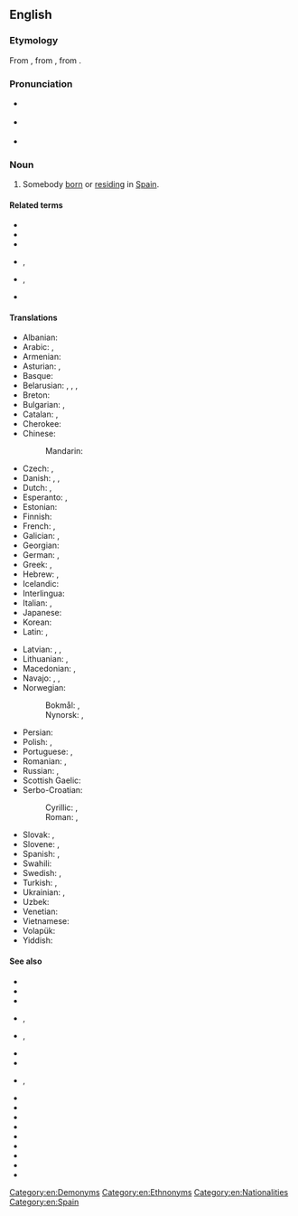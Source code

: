 ==English==

===Etymology===
From {{etyl|enm|en}} {{m|enm|Spaignarde}}, from {{etyl|fro|en}} {{m|fro|Espaignard}}, from {{m|fro|Espaigne}}.

===Pronunciation===
* {{a|RP}} {{IPA|/ˈspæn.jəd/|lang=en}}
* {{a|GA|CA}} {{IPA|/ˈspæn.jɚd/|lang=en}}
* {{audio|en-us-Spaniard.ogg|Audio (US)|lang=en}}

===Noun===
{{en-noun}}

# Somebody [[born]] or [[reside|residing]] in [[Spain]].

====Related terms====
* {{l|en|Spain}}
* {{l|en|spaniel}}
* {{l|en|Spanish}}
* {{l|en|Spanishisation}}, {{l|en|Spanishization}}
* {{l|en|Spanishise}}, {{l|en|Spanishize}}
* {{l|en|Spanishness}}

====Translations====
{{trans-top|somebody from Spain}}
* Albanian: {{t+|sq|spanjoll|m}}
* Arabic: {{t|ar|إِسْبَانِيّ|m}}, {{t+|ar|إِسْبَانِيَّة|f}}
* Armenian: {{t+|hy|իսպանացի}}
* Asturian: {{t+|ast|español|m}}, {{t+|ast|española|f}}
* Basque: {{t+|eu|espainiar}}
* Belarusian: {{t|be|іспа́нец|m}}, {{t|be|іспа́нка|f}}, {{t|be|гішпа́нец|m}}, {{t|be|гішпа́нка|f}} {{qualifier|Taraškevica}}
* Breton: {{t|br|Spagnol|m}}
* Bulgarian: {{t|bg|испа́нец|m}}, {{t|bg|испа́нка|f}}
* Catalan: {{t+|ca|espanyol|m}}, {{t+|ca|espanyola|f}}
* Cherokee: {{t|chr|ᎠᏍᏆᏂ}}
* Chinese:
*: Mandarin: {{t+|cmn|西班牙人|tr=Xībānyárén|sc=Hani}}
* Czech: {{t+|cs|Španěl|m}}, {{t+|cs|Španělka|f}}
* Danish: {{t+|da|spanier|c}}, {{t+|da|spaniol|c}} {{qualifier|archaic}}, {{t|da|spanioler|c}} {{qualifier|archaic}}
* Dutch: {{t+|nl|Spanjaard|m}}, {{t+|nl|Spaanse|f}}
* Esperanto: {{t+|eo|hispano}}, {{t|eo|hispanino}}
* Estonian: {{t|et|hispaanlane}}
* Finnish: {{t+|fi|espanjalainen}}
* French: {{t+|fr|Espagnol|m}}, {{t+|fr|Espagnole|f}}
* Galician: {{t+|gl|español|m}}, {{t|gl|española|f}}
* Georgian: {{t|ka|ესპანელი}}
* German: {{t+|de|Spanier|m}}, {{t+|de|Spanierin|f}}
* Greek: {{t+|el|Ισπανός|m}}, {{t+|el|Ισπανίδα|f}}
* Hebrew: {{t+|he|סְפָרַדִּי|m|tr=s'faradí}}, {{t|he|ספרדיה|f|tr=s'faradiia}}
* Icelandic: {{t|is|Spánverji|m}}
* Interlingua: {{t+|ia|espaniol}}
* Italian: {{t+|it|spagnolo|m}}, {{t+|it|spagnola|f}}
* Japanese: {{t+|ja|スペイン人|tr=スペインじん, supeinjin}}
* Korean: {{t|ko|[[스페인]] [[사람]]}}
* Latin: {{t|la|hispānus|m|alt=Hispānus}}, {{t|la|hispāna|f|alt=Hispāna}}
{{trans-mid}}
* Latvian: {{t|lv|spānis|m}}, {{t|lv|spānietis|m}}, {{t|lv|spāniete|f}}
* Lithuanian: {{t+|lt|ispanas|m}}, {{t+|lt|ispanė|f}}
* Macedonian: {{t|mk|Шпанец|m}}, {{t|mk|Шпанка|f}}
* Navajo: {{t|nv|Dibé diníí dinéʼiʼ}}, {{t|nv|Naakaiiłbáhí}}, {{t|nv|Tó wónaanídę́ę́ʼ naakaiiłbáhí}}
* Norwegian:
*: Bokmål: {{t+|nb|spanjol|m}}, {{t|nb|spanier|m}}
*: Nynorsk: {{t+|nn|spanjol|m}}, {{t+|nn|spaniar|m}}
* Persian: {{t+|fa|اسپانیولی|tr=espâniyoli}}
* Polish: {{t+|pl|Hiszpan|m-pr}}, {{t+|pl|Hiszpanka|f}}
* Portuguese: {{t+|pt|espanhol|m}}, {{t+|pt|espanhola|f}}
* Romanian: {{t+|ro|spaniol|m}}, {{t+|ro|spaniolă|f}}
* Russian: {{t+|ru|испа́нец|m}}, {{t+|ru|испа́нка|f}}
* Scottish Gaelic: {{t|gd|Spàinneach|m}}
* Serbo-Croatian:
*: Cyrillic: {{t|sh|Шпањо́лац|m}} {{qualifier|Croatia}}, {{t|sh|Шпа́нац|m}} {{qualifier|Bosnia, Serbia}}
*: Roman: {{t+|sh|Španjólac|m}} {{qualifier|Croatian}}, {{t+|sh|Špánac|m}} {{qualifier|Bosnia, Serbia}}
* Slovak: {{t|sk|Španiel|m}}, {{t|sk|Španielka|f}}
* Slovene: {{t+|sl|Špánec|m}}, {{t|sl|Špánka|f}}
* Spanish: {{t+|es|español|m}}, {{t+|es|española|f}}
* Swahili: {{t+|sw|Mhispania}}
* Swedish: {{t+|sv|spanjor|c}} {{qualifier|male}}, {{t+|sv|spanjorska|c}} {{qualifier|female}}
* Turkish: {{t+|tr|İspanyol}}, {{t|tr|İspanyalı}}
* Ukrainian: {{t|uk|іспа́нець|m}}, {{t|uk|іспа́нка|f}}
* Uzbek: {{t+|uz|ispan}}
* Venetian: {{t+|vec|spagnòƚo|m}}
* Vietnamese: {{t|vi|[[người]] [[Tây Ban Nha]]}}
* Volapük: {{t+|vo|Spanyänan}}
* Yiddish: {{t|yi|שפּאַניער|m}}
{{trans-bottom}}

====See also====
* {{l|en|Hispanic}}
* {{l|en|Hispanicism}}
* {{l|en|Hispanicity}}
* {{l|en|Hispanicise}}, {{l|en|Hispanicize}}
* {{l|en|Hispanicisation}}, {{l|en|Hispanicization}}
* {{l|en|Hispanist}}
* {{l|en|Hispano}}
* {{l|en|Hispano-}}, {{l|en|hispano-}}
* {{l|en|Hispanophile}}
* {{l|en|Hispanophilia}}
* {{l|en|Hispanophilic}}
* {{l|en|Hispanophobe}}
* {{l|en|Hispanophobia}}
* {{l|en|Hispanophobic}}
* {{l|en|Hispanophone}}
* {{l|en|Hispanophone Caribbean}}
* {{l|en|Hispanophonia}}

[[Category:en:Demonyms]]
[[Category:en:Ethnonyms]]
[[Category:en:Nationalities]]
[[Category:en:Spain]]
